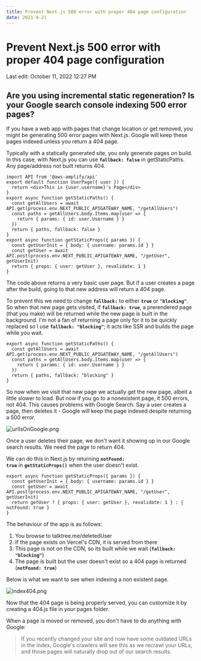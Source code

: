 ```yaml
---
title: Prevent Next.js 500 error with proper 404 page configuration
date: 2021-9-21
---
```


# Prevent Next.js 500 error with proper 404 page configuration

Last edit: October 11, 2022 12:27 PM

## **Are you using incremental static regeneration? Is your Google search console indexing 500 error pages?**

If you have a web app with pages that change location or get removed, you might be generating 500 error pages with Next.js. Google will keep these pages indexed unless you return a 404 page.

Typically with a statically generated site, you only generate pages on build. In this case, with Next.js you can use **`fallback: false`** in getStaticPaths. Any page/address not built returns 404.

```
import API from '@aws-amplify/api'
export default function UserPage({ user }) {
  return <div>This is {user.username}'s Page</div>
}
export async function getStaticPaths() {
  const getAllUsers = await API.get(process.env.NEXT_PUBLIC_APIGATEWAY_NAME, "/getAllUsers")
  const paths = getAllUsers.body.Items.map(user => {
    return { params: { id: user.Username } }
  })
  return { paths, fallback: false }
}
export async function getStaticProps({ params }) {
  const getUserInit = { body: { username: params.id } }
  const getUser = await API.post(process.env.NEXT_PUBLIC_APIGATEWAY_NAME, "/getUser", getUserInit)
  return { props: { user: getUser }, revalidate: 1 }
}

```

The code above returns a very basic user page. But if a user creates a page after the build, going to that new address will return a 404 page.

To prevent this we need to change **`fallback:`** to either **`true`** or **`"blocking"`**. So when that new page gets visited, if **`fallback: true`**, a prerendered page (that you make) will be returned while the new page is built in the background. I'm not a fan of returning a page only for it to be quickly replaced so I use **`fallback: "blocking"`**; it acts like SSR and builds the page while you wait.

```
export async function getStaticPaths() {
  const getAllUsers = await API.get(process.env.NEXT_PUBLIC_APIGATEWAY_NAME, "/getAllUsers")
  const paths = getAllUsers.body.Items.map(user => {
    return { params: { id: user.Username } }
  })
  return { paths, fallback: "blocking" }
}

```

So now when we visit that new page we actually get the new page, albeit a little slower to load. But now if you go to a nonexistent page, it 500 errors, not 404. This causes problems with Google Search. Say a user creates a page, then deletes it - Google will keep the page indexed despite returning a 500 error.

![urlIsOnGoogle.png](Prevent%20Next%20js%20500%20error%20with%20proper%20404%20page%20con%20c63cb723b9dd4bbea73c5d3f996f2a14/urlIsOnGoogle.png)

Once a user deletes their page, we don't want it showing up in our Google search results. We need the page to return 404.

We can do this in Next.js by returning **`notFound: true`** in **`getStaticProps()`** when the user doesn't exist.

```
export async function getStaticProps({ params }) {
  const getUserInit = { body: { username: params.id } }
  const getUser = await API.post(process.env.NEXT_PUBLIC_APIGATEWAY_NAME, "/getUser", getUserInit)
  return getUser ? { props: { user: getUser }, revalidate: 1 } : { notFound: true }
}

```

The behaviour of the app is as follows:

1. You browse to talktree.me/deletedUser
2. If the page exists on Vercel's CDN, it is served from there
3. This page is not on the CDN, so its built while we wait (**`fallback: "blocking"`**)
4. The page is built but the user doesn't exist so a 404 page is returned (**`notFound: true`**)

Below is what we want to see when indexing a non existent page.

![index404.png](Prevent%20Next%20js%20500%20error%20with%20proper%20404%20page%20con%20c63cb723b9dd4bbea73c5d3f996f2a14/index404.png)

Now that the 404 page is being properly served, you can customize it by creating a 404.js file in your pages folder.

When a page is moved or removed, you don't have to do anything with Google:

> If you recently changed your site and now have some outdated URLs in the index, Google's crawlers will see this as we recrawl your URLs, and those pages will naturally drop out of our search results.
>
